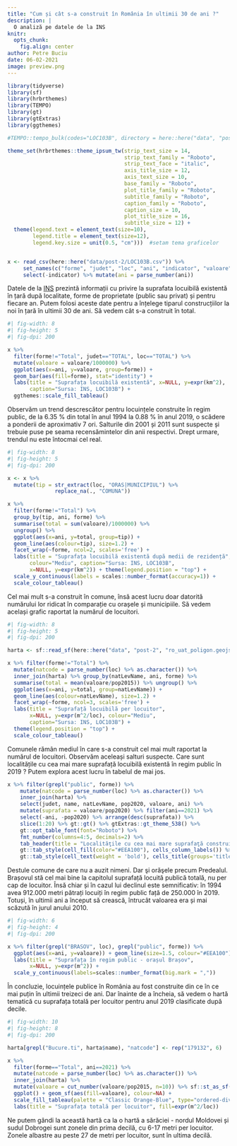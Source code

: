 ```yaml
---
title: "Cum și cât s-a construit în România în ultimii 30 de ani ?"
description: |
  O analiză pe datele de la INS
knitr: 
  opts_chunk:
    fig.align: center
author: Petre Buciu
date: 06-02-2021
image: preview.png
---
```


```r
library(tidyverse)
library(sf)
library(hrbrthemes)
library(TEMPO)
library(gt)
library(gtExtras)
library(ggthemes)

#TEMPO::tempo_bulk(codes="LOC103B", directory = here::here("data", "post-2"))

theme_set(hrbrthemes::theme_ipsum_tw(strip_text_size = 14, 
                                     strip_text_family = "Roboto",
                                     strip_text_face = "italic",
                                     axis_title_size = 12,
                                     axis_text_size = 10,
                                     base_family = "Roboto",
                                     plot_title_family = "Roboto",
                                     subtitle_family = "Roboto",
                                     caption_family = "Roboto", 
                                     caption_size = 10,
                                     plot_title_size = 16,
                                     subtitle_size = 12) +
  theme(legend.text = element_text(size=10), 
        legend.title = element_text(size=12),
        legend.key.size = unit(0.5, "cm")))  #setam tema graficelor 


x <- read_csv(here::here("data/post-2/LOC103B.csv")) %>%
     set_names(c("forme", "judet", "loc", "ani", "indicator", "valoare")) %>%
     select(-indicator) %>% mutate(ani = parse_number(ani))
```

Datele de la [INS](http://statistici.insse.ro:8077/tempo-online/#/pages/tables/insse-table) prezintă informații cu privire la suprafata locuibilă existentă în țară după localitate, forme de proprietate (public sau privat) și pentru fiecare an. Putem folosi aceste date pentru a înțelege tiparul construcțiilor la noi în țară în ultimii 30 de ani. Să vedem cât s-a construit în total.

```r
#| fig-width: 8
#| fig-height: 5
#| fig-dpi: 200

x %>% 
  filter(forme!="Total", judet=="TOTAL", loc=="TOTAL") %>% 
  mutate(valoare = valoare/1000000) %>%
  ggplot(aes(x=ani, y=valoare, group=forme)) + 
  geom_bar(aes(fill=forme), stat="identity") +
  labs(title = "Suprafața locuibilă existentă", x=NULL, y=expr(km^2), 
       caption="Sursa: INS, LOC103B") +
  ggthemes::scale_fill_tableau()
```

Observăm un trend descrescător pentru locuințele construite în regim public, de la 6.35 % din total în anul 1994 la 0.88 % în anul 2019, o scădere a ponderii de aproximativ 7 ori. Salturile din 2001 și 2011 sunt suspecte și trebuie puse pe seama recensămintelor din anii respectivi. Drept urmare, trendul nu este întocmai cel real.

```r
#| fig-width: 8
#| fig-height: 5
#| fig-dpi: 200

x <- x %>% 
  mutate(tip = str_extract(loc, "ORAS|MUNICIPIUL") %>% 
               replace_na(., "COMUNA")) 

x %>% 
  filter(forme!="Total") %>% 
  group_by(tip, ani, forme) %>% 
  summarise(total = sum(valoare)/1000000) %>% 
  ungroup() %>% 
  ggplot(aes(x=ani, y=total, group=tip)) + 
  geom_line(aes(colour=tip), size=1.2) + 
  facet_wrap(~forme, ncol=2, scales='free') + 
  labs(title = "Suprafața locuibilă existentă după medii de rezidență",
       colour="Mediu", caption="Sursa: INS, LOC103B",
       x=NULL, y=expr(km^2)) + theme(legend.position = "top") +
  scale_y_continuous(labels = scales::number_format(accuracy=1)) +
  scale_colour_tableau()
```

Cel mai mult s-a construit în comune, însă acest lucru doar datorită numărului lor ridicat în comparație cu orașele și municipiile. Să vedem același grafic raportat la numărul de locuitori.

```r
#| fig-width: 8
#| fig-height: 5
#| fig-dpi: 200

harta <- sf::read_sf(here::here("data", "post-2", "ro_uat_poligon.geojson"))

x %>% filter(forme!="Total") %>% 
  mutate(natcode = parse_number(loc) %>% as.character()) %>% 
  inner_join(harta) %>% group_by(natLevName, ani, forme) %>% 
  summarise(total = mean(valoare/pop2015)) %>% ungroup() %>% 
  ggplot(aes(x=ani, y=total, group=natLevName)) + 
  geom_line(aes(colour=natLevName), size=1.2) + 
  facet_wrap(~forme, ncol=3, scales='free') +
  labs(title = "Suprafață locuibilă per locuitor", 
       x=NULL, y=expr(m^2/loc), colour="Mediu", 
       caption="Sursa: INS, LOC103B") +
  theme(legend.position = "top") +
  scale_colour_tableau()
```

Comunele rămân mediul în care s-a construit cel mai mult raportat la numărul de locuitori. Observăm aceleași salturi suspecte. Care sunt localitățile cu cea mai mare suprafață locuibilă existentă în regim public în 2019 ? Putem explora acest lucru în tabelul de mai jos.

```r
x %>% filter(grepl("public", forme)) %>% 
    mutate(natcode = parse_number(loc) %>% as.character()) %>% 
    inner_join(harta) %>% 
    select(judet, name, natLevName, pop2020, valoare, ani) %>% 
    mutate(suprafata = valoare/pop2020) %>% filter(ani==2021) %>% 
    select(-ani, -pop2020) %>% arrange(desc(suprafata)) %>% 
    slice(1:20) %>% gt::gt() %>% gtExtras::gt_theme_538() %>% 
    gt::opt_table_font(font="Roboto") %>%
    fmt_number(columns=4:5, decimals=2) %>%
    tab_header(title = "Localităţile cu cea mai mare suprafaţă construită în regim public per locuitor", subtitle="Sursa: INS, LOC103B, 2021") %>% 
    gt::tab_style(cell_fill(color="#EEA100"), cells_column_labels()) %>%
    gt::tab_style(cell_text(weight = 'bold'), cells_title(groups='title'))
```

Destule comune de care nu a auzit nimeni. Dar şi orăşele precum Predealul. Brașovul stă cel mai bine la capitolul suprafață locuită publică totală, nu per cap de locuitor. Însă chiar și în cazul lui declinul este semnificativ: în 1994 avea 912.000 metri pătrați locuiți în regim public față de 250.000 în 2019. Totuși, în ultimii ani a început să crească, întrucât valoarea era și mai scăzută în jurul anului 2010.

```r
#| fig-width: 6
#| fig-height: 4
#| fig-dpi: 200

x %>% filter(grepl("BRASOV", loc), grepl("public", forme)) %>% 
  ggplot(aes(x=ani, y=valoare)) + geom_line(size=1.5, colour="#EEA100") +
  labs(title = "Suprafața în regim public - orașul Brașov", 
       x=NULL, y=expr(m^2)) +
  scale_y_continuous(labels=scales::number_format(big.mark = ","))

```

În concluzie, locuințele publice în România au fost construite din ce în ce mai puțin în ultimii treizeci de ani. Dar înainte de a încheia, să vedem o hartă tematică cu suprafața totală per locuitor pentru anul 2019 clasificate după decile.

```r
#| fig-width: 10
#| fig-height: 8
#| fig-dpi: 200

harta[grepl("Bucure.ti", harta$name), "natcode"] <- rep("179132", 6)

x %>% 
  filter(forme=="Total", ani==2021) %>% 
  mutate(natcode = parse_number(loc) %>% as.character()) %>% 
  inner_join(harta) %>% 
  mutate(valoare = cut_number(valoare/pop2015, n=10)) %>% sf::st_as_sf() %>% 
  ggplot() + geom_sf(aes(fill=valoare), colour=NA) +
  scale_fill_tableau(palette = "Classic Orange-Blue", type="ordered-diverging") +
  labs(title = "Suprafața totală per locuitor", fill=expr(m^2/loc)) 
```

Ne putem gândi la această hartă ca la o hartă a sărăciei - nordul Moldovei și sudul Dobrogei sunt zonele din prima decilă, cu 6-17 metri per locuitor. Zonele albastre au peste 27 de metri per locuitor, sunt în ultima decilă.
